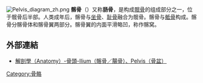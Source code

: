 {{unreferenced|time=2016-10-20T21:28:13+00:00}}
[[File:Pelvis_diagram_zh.png|right]]
'''髂骨'''（{{標音|字=髂|拼音=qià|注音=ㄎㄚˋ}}）又称'''肠骨'''，是构成[[髋骨|髋骨]]的组成部分之一，位于髋骨后半部。人类成年后，髂骨与[[坐骨|坐骨]]、[[耻骨|耻骨]]融合为髋骨。髂骨与[[骶骨|骶骨]]构成{{le|骶髂关节|Sacroiliac joint}}。髂骨分髂骨体和髂骨翼两部分。髂骨翼的内面平滑略凹，称作髂窝。

==外部連結==
*[http://smallcollation.blogspot.com/2013/01/anatomy-iliumpelvis.html 解剖學（Anatomy）-骨頭-Ilium（髂骨／腸骨）、Pelvis（骨盆）] {{Wayback|url=http://smallcollation.blogspot.com/2013/01/anatomy-iliumpelvis.html |date=20201105155132 }}

{{HumanBones}}

[[Category:骨骼|Category:骨骼]]